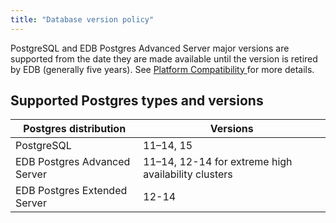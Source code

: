 ```yaml
---
title: "Database version policy"
---
```


PostgreSQL and EDB Postgres Advanced Server major versions are supported from the date they are made available until the version is retired by EDB (generally five years). See [Platform Compatibility ](https://www.enterprisedb.com/platform-compatibility#epas) for more details.

## Supported Postgres types and versions

|    Postgres distribution     |                      Versions                       |
| ---------------------------- | --------------------------------------------------- |
| PostgreSQL                   | 11–14, 15                                           |
| EDB Postgres Advanced Server | 11–14, 12-14 for extreme high availability clusters |
| EDB Postgres Extended Server | 12-14                                               |
